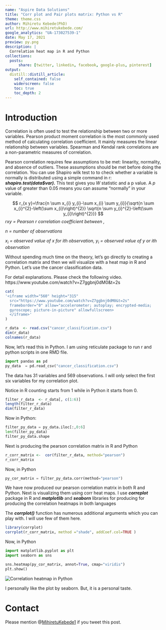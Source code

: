 ```yaml
---
name: "Aspire Data Solutions"
title: "Corr plot and Pair plots matrix: Python vs R"
theme: theme.css
author: Mihiretu Kebede(PhD)
url: http://www.mihiretukebede.com/ 
google_analytics: "UA-173027539-1"
date: May 17, 2021
preview: py.png
description: |
  Correlation heat map in R and Python
collections:
  posts:
      share: [twitter, linkedin, facebook, google-plus, pinterest]
output:
  distill::distill_article:
    self_contained: false
    widerscreen: false
    toc: true
    toc_depth: 2
---
```


# Introduction

Correlation is often used to test the relationship between two or more variables. Pearson product moment correlation is the most commonly used method of calculating correlation coefficient. It mainly measures the linear relationship between variables. Spearman and Kendal rank correlations are a non-parametric measures of correlation.

Pearson correlation requires few assumptions to be met: linearity, normality, and absence of outliers. These assumptions should be met before doing the correlation. You can use Shapiro wilk test to to check whether a variable is normally is distributed using a simple command in r: ***shapiro.test(data$var).*** This test gives you *W* statistic and a p value. A *p* value of greater than 0.05 means you can assume "normally" in your variable.

$$
r_{x y}=\frac{n \sum x_{i} y_{i}-\sum x_{i} \sum y_{i}}{\sqrt{n \sum x_{i}^{2}-\left(\sum x_{i}\right)^{2}} \sqrt{n \sum y_{i}^{2}-\left(\sum y_{i}\right)^{2}}}
$$ *rxy = Pearson r correlation coefficient between ,*

*n = number of observations*

*x~i~ = observed value of x for ith observation,
y~i~ = observed value of y or ith observation*

Without spending much time on the theory, let's go directly to creating a correlation matrix and then we will visualize with a heat map in R and Python. Let's use the cancer classification data. 

For detail explanations. Please check the following video. https://www.youtube.com/watch?v=Z7ggbnj0dM0&t=2s 

```r
cat(
'<iframe width="560" height="315" 
  src="https://www.youtube.com/watch?v=Z7ggbnj0dM0&t=2s"
  frameborder="0" allow="accelerometer; autoplay; encrypted-media;
  gyroscope; picture-in-picture" allowfullscreen>
  </iframe>'
)
```


```r
r_data  <- read.csv("cancer_classification.csv")
dim(r_data)
colnames(r_data) 

```

Now, let's read this in Python. I am using reticulate package to run r and python scripts in one RMD file.

```python
import pandas as pd
py_data  = pd.read_csv("cancer_classification.csv")

```

The data has 31 variables and 569 observations. I will only select the first six variables for my correlation plot.

Notice in R counting starts from 1 while in Python it starts from 0.

```r
filter_r_data  <- r_data[, c(1:6)]
length(filter_r_data)
dim(filter_r_data)

```

Now in Python:

```python
filter_py_data = py_data.iloc[:,0:6]
len(filter_py_data)
filter_py_data.shape

```

Next is producing the pearson correlation matrix in R and Python

```r

r_corr_matrix <-  cor(filter_r_data, method="pearson")
r_corr_matrix
```

Now, in Python

```python
py_cor_matrix = filter_py_data.corr(method="pearson")
```

We have now produced our pearson correlation matrix in both R and Python. Next is visualizing them using corr heat maps. I use ***correplot*** package in R and ***matplotlib*** and ***seaborn*** libraries for producing for producing the correlation heatmaps in both languages

The ***corrplot()*** function has numerous additional arguments which you can play with. I will use few of them here.

```r
library(corrplot)
corrplot(r_corr_matrix, method ="shade", addCoef.col=TRUE )

```

Now, in Python

```python
import matplotlib.pyplot as plt
import seaborn as sns
```


```python
sns.heatmap(py_cor_matrix, annot=True, cmap="viridis")
plt.show()
```


![](images/py-01.png "Correlation heatmap in Python")

I personally like the plot by seaborn. But, it is a personal taste. 

# Contact

Please mention @[MihiretuKebede1](https://twitter.com/MihiretuKebede1) if you tweet this post.
